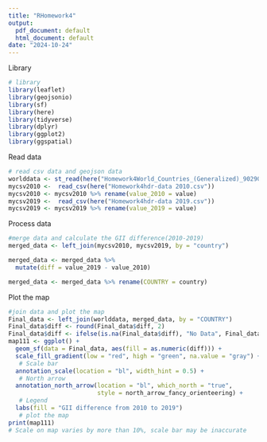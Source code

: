 ```yaml
---
title: "RHomework4"
output:
  pdf_document: default
  html_document: default
date: "2024-10-24"
---
```


Library
```r
# library
library(leaflet)
library(geojsonio)
library(sf)
library(here)
library(tidyverse)
library(dplyr)
library(ggplot2)
library(ggspatial) 
```

Read data
```r
# read csv data and geojson data
worlddata <- st_read(here("Homework4World_Countries_(Generalized)_9029012925078512962.geojson"))
mycsv2010 <-  read_csv(here("Homework4hdr-data 2010.csv"))
mycsv2010 <- mycsv2010 %>% rename(value_2010 = value)
mycsv2019 <-  read_csv(here("Homework4hdr-data 2019.csv"))
mycsv2019 <- mycsv2019 %>% rename(value_2019 = value)
```

Process data
```r
#merge data and calculate the GII difference(2010-2019)
merged_data <- left_join(mycsv2010, mycsv2019, by = "country")

merged_data <- merged_data %>%
  mutate(diff = value_2019 - value_2010)

merged_data <- merged_data %>% rename(COUNTRY = country)
```

Plot the map
```r
#join data and plot the map
Final_data <- left_join(worlddata, merged_data, by = "COUNTRY")
Final_data$diff <- round(Final_data$diff, 2)
Final_data$diff <- ifelse(is.na(Final_data$diff), "No Data", Final_data$diff)
map111 <- ggplot() +
  geom_sf(data = Final_data, aes(fill = as.numeric(diff))) +  
  scale_fill_gradient(low = "red", high = "green", na.value = "gray") + #Red to green, NA value grey
   # Scale bar
  annotation_scale(location = "bl", width_hint = 0.5) +
   # North arrow
  annotation_north_arrow(location = "bl", which_north = "true", 
                         style = north_arrow_fancy_orienteering) +
   # Legend
  labs(fill = "GII difference from 2010 to 2019")  
   # plot the map
print(map111)
# Scale on map varies by more than 10%, scale bar may be inaccurate
```